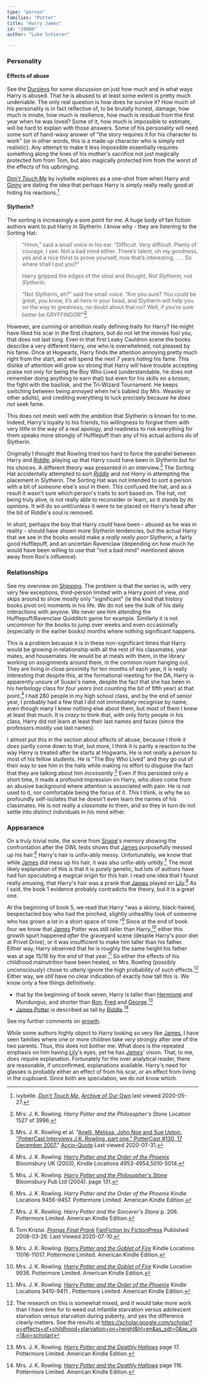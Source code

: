 ```yaml
---
type: "person"
families: "Potter"
title: "Harry James"
id: "I0000"
author: "Luke Schierer"

---
```


### Personality

#### Effects of abuse

See the [Dursleys][] for some discussion on just how much and in what ways Harry
is abused.  That he is abused to at least some extent is pretty much undeniable.
The only real question is how does he survive it?  How much of his personality
is in fact reflective of, to be brutally honest, damage, how much is innate, how
much is resilience, how much is residual from the first year when he was loved?
Some of it, how much is impossible to estimate, will be hard to explain with
those answers. Some of his personality will need some sort of hand-wavy answer
of "the story requires it for his character to work" (or in other words, this
is a made up character who is simply not realistic).  Any attempt to make it
less impossible essentially requires something along the lines of his mother's
sacrifice not just magically protected him from Tom, but also magically
protected him from the worst of the effects of his upbringing.

[Dursleys]: <../../dursley>

[_Don't Touch Me_](https://archiveofourown.org/works/702684) by ivybelle
explores as a one-shot from when Harry and [Ginny][] are dating the idea that
perhaps Harry is simply really really good at hiding his reactions.[^200527-1]

[Ginny]: <../../weasley/ginevra_molly>

[^200527-1]: ivybelle.  _[Don't Touch Me](https://archiveofourown.org/works/702684)_,
    [Archive of Our Own](https://archiveofourown.org/) last viewed 2020-05-27.

#### Slytherin?

The sorting is increasingly a sore point for me.  A huge body of fan fiction
authors want to put Harry in Slytherin.  I know why - they are listening to the
Sorting Hat:

> “Hmm,” said a small voice in his ear. “Difficult. Very difficult. Plenty of
> courage, I see. Not a bad mind either. There’s talent, oh my goodness, yes
> and a nice thirst to prove yourself, now that’s interesting. . . . So where
> shall I put you?”
>
> Harry gripped the edges of the stool and thought, *Not Slytherin, not Slytherin.*
>
> “Not Slytherin, eh?” said the small voice. “Are you sure? You could be great,
> you know, it’s all here in your head, and Slytherin will help you on the way
> to greatness, no doubt about that no? Well, if you’re sure better be
> GRYFFINDOR!”[^200602-1]

However, are cunning or ambition really defining traits for Harry?  He might
have liked his scar in the first chapters, but do not let the movies fool you,
that does not last long.  Even in that first Leaky Cauldron scene the books
describe a very different Harry, one who is overwhelmed, not pleased by his
fame.  Once at Hogwarts, Harry finds the attention annoying pretty much right
from the start, and will spend the next 7 years *hating* his fame.  This dislike
of attention will grow so strong that Harry will have trouble accepting praise
not only for being the Boy Who Lived (understandable, he does not remember doing
anything to earn that) but even for his skills on a broom, the fight with the
basilisk, and the Tri-Wizard Tournament.  He keeps switching between being
annoyed when he's babied (by Mrs. Weasley or other adults), and crediting
everything to luck precisely because he *does not* seek fame.

This does not mesh well with the ambition that Slytherin is known for to me.
Indeed, Harry's loyalty to his friends, his willingness to forgive them with
very little in the way of a real apology, and readiness to risk everything for
them speaks more strongly of Hufflepuff than any of his actual actions do of
Slytherin.

Originally I thought that Rowling tried too hard to force the parallel between
Harry and [Riddle][], playing up that Harry could have been in Slytherin but
for his choices.  A different theory was presented in an interview.[^200731-3]
The Sorting Hat accidentally attempted to sort *[Riddle][]* and not *Harry* in
attempting the placement in Slytherin.  The Sorting Hat was not intended to sort
a person with a bit of someone else's soul in them.  This confused the hat, and
as a result it wasn't sure which person's traits to sort based on.  The hat, not
being truly alive, is not really able to reconsider or learn, so it stands by
its opinions.  It will do so until/unless it were to be placed on Harry's head
after the bit of Riddle's soul is removed.

In short, perhaps the boy that Harry *could* have been - abused as he was in
reality - should have shown more Slytherin tendencies, but the actual Harry that
we see in the books would make a *really really poor* Slytherin, a fairly good
Hufflepuff, and an uncertain Ravenclaw (depending on how much he would have been
willing to use that "not a bad mind" mentioned above away from Ron's influence).

[^200731-3]: Mrs. J. K. Rowling et al.
    "[Anelli, Melissa, John Noe and Sue Upton.
    "PotterCast Interviews J.K. Rowling, part one." PotterCast #130, 17
    December 2007.](http://www.accio-quote.org/articles/2007/1217-pottercast-anelli.html)"
    [Accio-Quote](http://www.accio-quote.org/) Last viewed 2020-07-31.

[^200602-1]: Mrs. J. K. Rowling. _Harry Potter and the Philosopher's Stone_
    Location 1527 of 3996.

### Relationships

See my overview on [Shipping][].  The problem is that the series is, with very
very few exceptions, third-person limited with a Harry point of view, *and*
skips around to show *mostly* only "significant" (ie the kind that history books
pivot on) moments in his life.  We do not see the bulk of his daily interactions
with anyone.  We never see him attending the Hufflepuff/Ravenclaw Quidditch game
for example.  Similarly it is not uncommon for the books to jump over weeks and
even occasionally (especially in the earlier books) months where nothing
significant happens.

[Shipping]: <../../../shipping>

This is a problem because it is in these non-significant times that Harry would
be growing in relationship with all the rest of his classmates, year mates, and
housemates.  He would be at meals with them, in the library working on
assignments around them, in the common room hanging out.  They are living in
close proximity for ten months of each year, it is really interesting that
despite this, at the formational meeting for the DA, Harry is apparently unsure
of Susan's name, despite the fact that she has been in his herbology class for
*four years* (not counting the bit of fifth year) at that point.[^221130-1]  I
had 280 people in my high school class, and by the end of senior year, I
probably had a few that I did not immediately recognise by name, even though
many I knew nothing else about them, but *most* of them I knew at least that
much.  It is *crazy* to think that, with only forty people in his class, Harry
did not learn at least their last names and faces (since the professors mostly
use last names). 

I almost put this in the section about affects of abuse, because I think it
*does* partly come down to that, but more, I think it is partly a reaction to
the way Harry is treated after he starts at Hogwarts.  He is not *really* a
*person* to most of his fellow students.  He is "The Boy Who Lived" and they go
out of their way to see him in the halls while making no effort to disguise the
fact that they are talking about him *incessantly*.[^221130-2]  Even if this
persisted only a short time, it made a profound impression on Harry, who *does*
come from an abusive background where attention is associated with pain.  He is
not used to it, nor comfortable being the focus of it. *This* I think, is why
he so profoundly self-isolates that he doesn't even learn the names of his
classmates.  He is not really a *classmate* to them, and so they in turn do not
settle into distinct individuals in *his* mind either. 

[^221130-2]: Mrs. J. K. Rowling.
    _[Harry Potter and the Philosopher's Stone](https://www.librarything.com/work/5403381/book/225886281)_
    Bloomsbury Pub Ltd (2004). page 131. 

[^221130-1]: Mrs. J. K. Rowling.
    _[Harry Potter and the Order of the Phoenix](https://www.librarything.com/work/115/book/225886709)_
    Bloomsbury UK (2003), Kindle Locations 4953-4954,5010-5014.

### Appearance

On a truly trivial note, the scene from [Snape][SS1]'s memory showing the
confrontation after the OWL tests shows that [James] purposefully messed up
his hair.[^200710-1]  Harry's hair is unfix-ably messy.  Unfortunately, we know
that while [James] did mess up his hair, it was also unfix-ably untidy.[^200710-2]
The most likely explanation of this is that it is purely genetic, but lots of
authors have had fun speculating a magical origin for this hair.  I read one
idea that I found really amusing, that Harry's hair was a prank that [James]
played on [Lily][].[^200710-3]  As I said, the book 1 evidence probably contradicts
the theory, but it is a great one.

At the beginning of book 5, we read that Harry "was a skinny, black-haired,
bespectacled boy who had the pinched, slightly unhealthy look of someone who
has grown a lot in a short space of time."[^221024-1]  Since at the end of book
four we know that [James] Potter was still taller than Harry,[^221024-2] either
this growth spurt happened *after* the graveyard scene (despite Harry's poor
diet at Privet Drive), or it was insufficient to make him taller than his
father.  Either way, Harry observed that he is roughly the same height his
father was at age 15/16 by the *end* of that year.[^221024-3]  So either the
effects of his childhood malnutrition have been healed, or Mrs. Rowling
(possibly unconsciously) chose to utterly ignore the high probability of such
effects.[^221024-4]  Either way, we *still* have no clear indication of exactly
how tall this is.  We know only a few things definitively:
 * that by the beginning of book seven, Harry is taller than [Hermione][] and
   Mundungus, and shorter than [Ron][], [Fred][] and
   [George][].[^221024-5]  
 * [James Potter][James] is described as tall by [Riddle][].[^221024-6] 

See my further comments on [growth][].

While some authors highly object to Harry looking so very like [James][], I
have seen families where one or more children take *very* strongly after one of
the two parents.  Thus, this does not bother me.  What does is the repeated
emphasis on him having [Lily]'s eyes, yet he has *[James][]'* vision.  That, to
me, *does* require explanation.  Fortunately for the over analytical reader,
there are reasonable, if unconfirmed, explanations available.  Harry's need for
glasses is probably either an effect of from his scar, or an effect from living
in the cupboard.  Since both are speculation, we do not know which.

[growth]: <../../../misc/growth>

[Hermione]: <../../granger/hermione_jean>

[Lily]: <../../evans/lily_j.>

[James]: <../james>

[Ron]: <../../weasley/ronald_bilius>

[Fred]: <../../weasley/fred>

[George]: <../../weasley/george>

[Riddle]: <../../riddle/tom_marvolo>

[SS1]: <../../snape/severus>

[^221024-4]: The research on this is somewhat mixed, and it would take more
  work than I have time for to weed out infantile starvation versus adolescent
  starvation versus starvation during puberty, and yes the difference clearly
  matters. See the results at
  https://scholar.google.com/scholar?q=effects+of+childhood+starvation+on+height&hl=en&as_sdt=0&as_vis=1&oi=scholart

[^221024-6]: Mrs. J. K. Rowling.
   _[Harry Potter and the Deathly Hallows](https://www.librarything.com/work/3577382/book/225886820)_
   page 116. Pottermore Limited. American Kindle Edition.

[^221024-5]: Mrs. J. K. Rowling.
   _[Harry Potter and the Deathly Hallows](https://www.librarything.com/work/3577382/book/225886820)_
   page 17. Pottermore Limited. American Kindle Edition.

[^221024-3]: Mrs. J. K. Rowling.
   _[Harry Potter and the Order of the Phoenix](https://www.librarything.com/work/115/book/225886709)_
   Kindle Locations 9410-9411 . Pottermore Limited. American Kindle Edition.

[^221024-2]: Mrs. J. K. Rowling.
   _[Harry Potter and the Goblet of Fire](https://www.librarything.com/work/113/book/203684953)_
   Kindle Location 9936. Pottermore Limited. American Kindle Edition.

[^221024-1]: Mrs. J. K. Rowling. 
    _[Harry Potter and the Goblet of Fire](https://www.librarything.com/work/113/book/203684953)_
    Kindle Locations 11016-11017. Pottermore Limited. American Kindle Edition. 

[^200710-1]: Mrs. J. K. Rowling. _Harry Potter and the Order of the Phoenix_ Kindle Locations 9456-9457. Pottermore Limited. American Kindle Edition.

[^200710-2]: Mrs. J. K. Rowling. _Harry Potter and the Sorcerer's Stone_ p.
    208. Pottermore Limited. American Kindle Edition.

[^200710-3]: Tom Kristal.
    _[Prongs Final Prank](https://www.fanfiction.net/s/4279550/1/Prongs-Final-Prank)_
  [FanFiction by FictionPress](https://www.fanfiction.net/) Published 2008-03-26.
  Last Viewed 2020-07-10.

